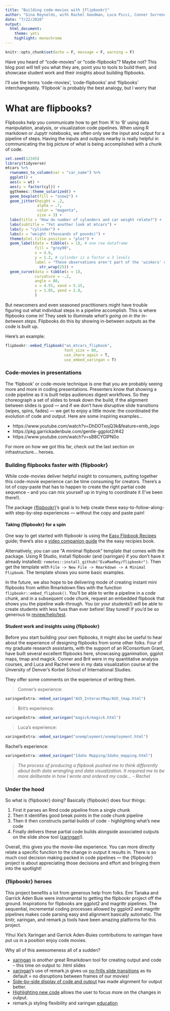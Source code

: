 ```yaml
---
title: "Building code-movies with {flipbookr}"
author: "Gina Reynolds, with Rachel Goodman, Luca Picci, Conner Surrency and Brit Woodrum"
date: "7/22/2020"
output: 
  html_document:
    theme: yeti
    highlight: monochrome
---
```



```r
knitr::opts_chunk$set(echo = F, message = F, warning = F)
```


Have you heard of "code-movies" or "code-flipbooks"? Maybe not?  This blog post will tell you what they are, point you to tools to build them, and showcase student work and their insights about building flipbooks. 

I'll use the terms 'code-movies', 'code-flipbooks' and 'flipbooks' interchangeably.  'Flipbook' is probably the best analogy, but I worry that 

# What are flipbooks?

Flipbooks help you communicate how to get from 'A' to 'B' using data manipulation, analysis, or visualization code pipelines.   When using R markdown or Jupytr notebooks, we often only see the input and output for a pipeline of steps.   Having the inputs and outputs nearby is really helpful in communicating the big picture of what is being accomplished with a chunk of code.  


```r
set.seed(12345)
library(tidyverse)
mtcars %>% 
  rownames_to_column(var = "car_name") %>% 
  ggplot() +
  aes(x = wt) +
  aes(y = factor(cyl)) +
  ggthemes::theme_solarized() +
  geom_boxplot(fill = "snow2") +
  geom_jitter(height = .2,
              alpha = .7,
              color = "magenta",
              size = 3) +
  labs(title = "How do number of cylanders and car weight relate?") +
  labs(subtitle = "Yet another look at mtcars") +
  labs(y = "cylinder") + 
  labs(x = "weight (thousands of pounds)") +
  theme(plot.title.position = "plot") +
  geom_label(data = tibble(x = 1), # one row dataframe
             fill = "grey90",
             x = 4.6, 
             y = 1.2, # cylinder is a factor w 3 levels
             label = "These observations aren't part of the 'wiskers' of the Tukey boxplot. Outliers are observations further than 1.5 IQR from the upper or lower hinge" %>% 
               str_wrap(25)) +
  geom_curve(data = tibble(x = 1),
             curvature = -.2,
             angle = 80,
             x = 4.55, xend = 5.15,
             y = 1.85, yend = 2.8,
             )
```





But newcomers and even seasoned practitioners might have trouble figuring out what individual steps in a pipeline accomplish.   This is where flipbooks come in! They seek to illuminate *what's going on in the in-between steps.*   Flipbooks do this by showing in-between outputs as the code is built up.  

Here's an example:  

```r
flipbookr::embed_flipbook("an_mtcars_flipbook",
                          font_size = 80,
                          use_share_again = T,
                          use_embed_xaringan = T)
```

### Code-movies in presentations

The 'flipbook' or code-movie technique is one that you are probably seeing more and more in coding presentations.  Presenters know that showing a code pipeline as it is built helps audiences digest workflows.  So they choreograph a set of slides to break down the build; if the alignment between slides is good --- and if we don't have disruptive slide transitions (wipes, spins, fades) --- we get to enjoy a little movie: the coordinated the evolution of code and output.  Here are some inspiring examples...

- https://www.youtube.com/watch?v=DhDOTxojQ3k&feature=emb_logo
- https://pkg.garrickadenbuie.com/gentle-ggplot2/#42
- https://www.youtube.com/watch?v=sB8CYGlPN0o


For more on how we got this far, check out the last section on infrastructure... heroes.  


### Building flipbooks faster with {flipbookr}

While code-movies deliver helpful insight to consumers, putting together this code-movie experience can be time consuming for creators. There's a lot of copy-paste that has to happen to create the right partial code sequence -- and you can mix yourself up in trying to coordinate it (I've been there!).

The package [{flipbookr}](https://github.com/EvaMaeRey/flipbookr)'s goal is to help create these easy-to-follow-along-with step-by-step experiences --- without the copy and paste pain!


#### Taking {flipbookr} for a spin

One way to get started with flipbookr is using the [Easy Flipbook Recipes](https://evamaerey.github.io/flipbooks/flipbook_recipes#1) guide; there's also a [video companion guide](https://www.youtube.com/watch?v=07xEB4q8bXo&feature=youtu.be) the the easy recipies book. 

Alternatively, you can use "A minimal flipbook" template that comes with the package.  Using R Studio, install flipbookr (and {xaringan} if you don't have it already installed): `remotes::install_github("EvaMaeRey/flipbookr")`.  Then get the template with `File -> New File -> Rmarkdown -> A Minimal Flipbook`.  The template shows you some basic examples.

In the future, we also hope to be delivering mode of creating instant mini flipbooks from within Rmarkdown files with the function `flipbookr::embed_flipbook()`. You'll be able to write a pipeline in a code chunk, and in a subsequent code chunk, request an embedded flipbook that shows you the pipeline walk-through.  You (or your students!) will be able to create students with less fuss than ever before!  Stay tuned! If you'd be so generous to [review/help/test](https://github.com/EvaMaeRey/flipbookr/blob/master/R/h_write_instant_flipbook.R).  




#### Student work and insights using {flipbookr}

Before you start building your own flipbooks, it might also be useful to hear about the experience of designing flipbooks from some other folks.  Four of my graduate research assistants, with the support of an RConsortium Grant, have built several excellent flipbooks here, showcasing gganimation, ggplot maps, tmap and magick.  Conner and Brit were in my quantitative analysis courses, and Luca and Rachel were in my data visualization course at the Unversity of Denver's Korbel School of International Studies. 

They offer some comments on the experience of writing them.  

<!-- So writing code for to create flipbooks is a little different than writing code only to accomplish a task.  It is more like choreographing an experience.  As much as possible, the creators should try to write the code so that their is feedback as code is revealed.    -->




> Conner's experience:

```r
xaringanExtra::embed_xaringan("AUS_InteractMap/AUS_tmap.html")
```



> Brit's experience:

```r
xaringanExtra::embed_xaringan("magick/magick.html")
```

> Luca's experience:


```r
xaringanExtra::embed_xaringan("unemployment/unemployment.html")
```

Rachel's experience:

```r
xaringanExtra::embed_xaringan("Idaho Mapping/Idaho_mapping.html")
```


> *The process of producing a flipbook pushed me to think differently about both data wrangling and data visualization. It required me to be more deliberate in how I wrote and ordered my code... - Rachel*

### Under the hood

So what is {flipbookr} doing? Basically {flipbookr} does four things: 

1. First it parses an Rmd code pipeline from a single chunk
2. Then it identifies good break points in the code chunk pipeline
3. Then it then constructs partial builds of code - highlighting what's new code
4. Finally delivers these partial code builds alongside associated outputs on the slide show tool ([xaringan](https://github.com/yihui/xaringan)!). 

Overall, this gives you the movie-like experience. You can more directly relate a specific function to the change in output it results in.   There is so much cool decision making packed in code pipelines --- the {flipbookr} project is about appreciating those decisions and effort and bringing them into the spotlight!

### {flipbookr} heroes

This project benefits a lot from generous help from folks.  Emi Tanaka and Garrick Aden Buie were instrumental to getting the flipbookr project off the ground.  Inspirations for flipbooks are ggplot2 and magrittr pipelines.  The sequential, incremental coding processes allowed by ggplot2 and magrittr pipelines makes code parsing easy and alignment basically automatic.  The knitr, xaringan, and remark.js tools have been amazing platforms for this project.  

Yihui Xie's Xaringan and Garrick Aden-Buies contributions to xaringan have put us in a position enjoy code movies. 

Why all of this awesomeness all of a sudden?


- [xaringan]() is *another* great Rmarkdown tool for creating output and code -- this time on output to .html slides
- [xaringan]()'s use of remark.js gives us [no-frills slide transitions](https://yihui.org/en/2017/08/why-xaringan-remark-js/) as its default = no disruptions between frames of our movies!
- [Side-by-side display of code and output](https://www.garrickadenbuie.com/blog/decouple-code-and-output-in-xaringan-slides/) has made alignment for output better.  
- [Highlighting new code](https://www.garrickadenbuie.com/blog/highlight-lines-without-breaking-the-code-in-xaringan/) allows the user to focus more on the changes in output.  
- remark.js styling flexibility and xaringan [education](https://arm.rbind.io/slides/xaringan.html#1)

<!--   -->



<!-- It required me to be more deliberate in how I wrote and ordered my code, and it revealed redundancies and other inefficiencies in my script. The process also deepened my understanding of the commands that I employed by allowing me to see the output of each individual line of code. -->